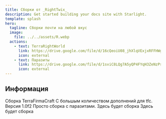 ```yaml
---
title: Cборки от _RightTwix_
description: Get started building your docs site with Starlight.
template: splash
hero:
  tagline: Сборки почти на любой вкус
  image:
    file: ../../assets/R.webp
  actions:
    - text: TerraRightWorld
      link: https://drive.google.com/file/d/16cQeoiU08_jhXlqVExjxRFFHWgXHc34U/view?usp=drive_link
      icon: external
    - text: Паразиты
      link: https://drive.google.com/file/d/1sviC8LQg7A5yQP4FYqH3ZeNzPsGKD_Sj/view?usp=drive_link
      icon: external
---
```



## Информация

<CardGrid stagger>
	<Card title="TerraRightWorld" icon="pencil">
		Сборка TerraFirmaCraft С большым количеством 
                дополнений для tfc. Версия 1.0f2
	</Card>
	<Card title="Паразиты" icon="add-document">
		Просто сборка с паразитами.
	</Card>
	<Card title="Скоро" icon="setting">
		Здесь будет сборка
	</Card>
	<Card title="Скоро">
		Здесь будет сборка
	</Card>
</CardGrid>
